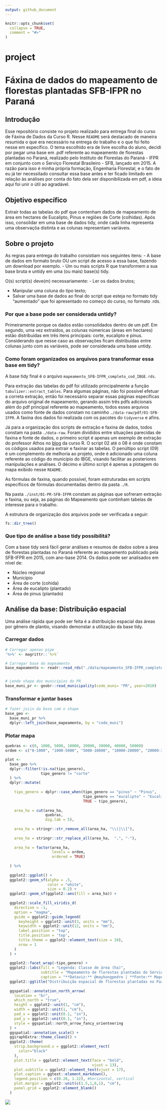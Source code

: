 ```yaml
---
output: github_document
---
```


<!-- README.md is generated from README.Rmd. Please edit that file -->

```r
knitr::opts_chunk$set(
  collapse = TRUE,
  comment = "#>"
)
```

# project

<!-- badges: start -->
<!-- badges: end -->


# Fáxina de dados do mapeamento de florestas plantadas SFB-IFPR no Paraná

## Introdução

Esse repositório consiste no projeto realizado para entrega final do
curso de Fáxina de Dados da Curso R. Nesse `README` será destacado de
maneira resumida o que era necessário na entrega do trabalho e o que foi
feito nesse em específico. O tema escolhido era de livre escolha do
aluno, decidi por pegar uma base em .pdf referente ao mapeamento de
florestas plantadas no Paraná, realizado pelo Instituto de Florestas do
Paraná - IFPR em conjunto com o Serviço Florestal Brasileiro - SFB,
lançado em 2015. A razão para isso é minha própria formação, Engenharia
Florestal, e o fato de eu já ter necessitado consultar essa base antes e
ter ficado limitado em relação às análises por conta do fato dela ser
disponibilizada em pdf, a ideia aqui foi unir o útil ao agradável.

## Objetivo específico

Extrair todas as tabelas do pdf que contenham dados de mapeamento de
área em hectares de Eucalipto, Pinus e regiões de Corte (colhidas). Após
isso, consolidar em uma base de dados tidy, onde cada linha representa
uma observaçõa distinta e as colunas representam variáveis.

<!-- badges: start -->
  <!-- badges: end -->
  
## Sobre o projeto
  
  As regras para entrega do trabalho consistiam nos seguintes itens: - A
base de dados em formato bruto OU um script de acesso a essa base,
fazendo um download por exemplo. - Um ou mais scripts R que transformem
a sua base bruta e untidy em uma (ou mais) base(s) tidy.

O(s) script(s) deve(m) necessariamente: - Ler os dados brutos; 

- Manipular uma coluna do tipo texto;
- Salvar uma base de dados ao final do script que esteja no formato tidy “aumentado” que foi apresentado no começo do curso, no formato .rds.



### Por que a base pode ser considerada untidy?
Primeiramente porque os dados estão consolidados dentro de um pdf. Em segundo, uma vez extraídos, as colunas númericas (áreas em hectares) estão distribuídas em três itens principais: corte, eucalipto e pinus. Considerando que nesse caso as observações ficam distribuídas entre colunas junto com as variáveis, pode ser considerada uma base untidy.


### Como foram organizados os arquivos para transformar essa base em tidy?

A base tidy final é o arquivo `mapeamento_SFB-IFPR_completo_cod_IBGE.rds`.

Para extração das tabelas do pdf foi utilizado principalmente a função `tabulizer::extract_tables`. Para algumas páginas, não foi possível efetuar a correta extração, então foi necessário separar essas páginas específicas do arquivo original de mapeamento, gerando assim três pdfs adicionais além do pdf principal referente ao mapeamento, todos esses arquivos usados como fonte de dados constam no caminho `./data-raw/pdf/01-SFB-IFPR`. A faxina dos dados foi realizada com os pacotes do `tidyverse` e afins.

Já para a organização dos scripts de extração e faxina de dados, todos constam na pasta `./data-raw`. Foram divididos entre situações parecidas de faxina e fonte de dados, o primeiro script é apenas um exemplo de extração do professor Athos no [blog](https://blog.curso-r.com/posts/2021-01-08-tabulizer/) da curso R. O script 02 até o 08 é onde constam os códigos usados para extrair e faxinar as tabelas. O penúltipo script (09) é um complemento de melhoria ao projeto, onde é adicionado uma coluna referente ao código do município do IBGE, visando facilitar as posteriores manipulações e análises. O décimo e último script é apenas a plotagem do mapa exibido nesse `README`. 

As fórmulas de faxina, quando possível, foram estruturadas em scripts específicos de fórmulas documentadas dentro da pasta `./R`.

Na pasta `./inst/01-PR-SFB-IFPR` constam as páginas que sofreram extração e faxina, ou seja, as páginas do Mapeamento que continham tabelas de interesse para o trabalho.

A estrutura de organização dos arquivos pode ser verificada a seguir: 

```r
fs::dir_tree()
```


### Que tipo de análise a base tidy possibilitá?
Com a base tidy será fácil gerar análises e resumos de dados sobre a área de florestas plantadas no Paraná referente ao mapeamento publicado pela SFB-IFPR em 2015, com ano-base 2014. Os dados pode ser analisados em nível de:

- Núcleo regional
- Município
- Área de corte (cohida)
- Área de eucalipto (plantado)
- Área de pinus (plantado)



## Análise da base: Distribuição espacial

Uma análise rápida que pode ser feita é a distribuição espacial das áreas por gênero de plantio, visando demonstar a utilização da base tidy.

### Carregar dados
```r
# Carregar apenas pipe
'%>%' <- magrittr::`%>%`

# Carregar base do mapeamento
base_mapeamento <- readr::read_rds("./data/mapeamento_SFB-IFPR_completo_cod_IBGE.rds") 


# Lendo shape dos municípios do PR
base_muni_pr <- geobr::read_municipality(code_muni= "PR", year=2010)

```

### Transformar e juntar bases
```r
# fazer joiin da base com o shape
base_geo <-
  base_muni_pr %>% 
  dplyr::left_join(base_mapeamento, by = "code_muni")

```


### Plotar mapa
```r
quebras <- c(0, 1000, 5000, 10000, 20000, 30000, 40000, 50000)
ordem <- c("0-1000", "1000-5000", "5000-10000", "10000-20000", "20000-30000", "30000-40000", "40000-50000")

plot <- 
  base_geo %>% 
  dplyr::filter(!is.na(tipo_genero),
                tipo_genero != "corte"
  ) %>% 
  dplyr::mutate(
    
    tipo_genero = dplyr::case_when(tipo_genero == "pinus" ~ "Pinus",
                                   tipo_genero == "eucalipto" ~ "Eucalipto",
                                   TRUE ~ tipo_genero),
    
    area_ha = cut(area_ha,
                  quebras,
                  dig.lab = 5),
    
    area_ha = stringr::str_remove_all(area_ha, "\\(|\\]"),
    
    area_ha = stringr::str_replace_all(area_ha,  ",", "-"),
    
    area_ha = factor(area_ha,
                     levels = ordem,
                     ordered = TRUE)
    
  ) %>% 
  
  ggplot2::ggplot() +
  ggplot2::geom_sf(alpha = .5,
                   color = "white",
                   size = 0.2) +
  ggplot2::geom_sf(ggplot2::aes(fill = area_ha)) +
  
  ggplot2::scale_fill_viridis_d(
    direction = -1,
    option = "magma",
    guide = ggplot2::guide_legend(
      keyheight = ggplot2::unit(3, units = "mm"),
      keywidth = ggplot2::unit(12, units = "mm"),
      label.position = "top",
      title.position = 'top',
      title.theme = ggplot2::element_text(size = 10),
      nrow = 1
    )
  ) +
  
  ggplot2::facet_wrap(~tipo_genero) +
  ggplot2::labs(fill = "Legenda: Classe de área (ha)",
                subtitle = "Mapeamento de florestas plantadas do Serviço Florestal Brasileiro (SFB) \nem conjunto com o Instituto de Florestas do Paraná (IFPR). Ano-base: 2014",
                caption = "**Dataviz:** @maykongpedro | **Fonte:** Mapeamento SFB-IFPR no Paraná (Dados organizados pelo autor)") +
  ggplot2::ggtitle("Distribuição espacial de florestas plantadas no Paraná") +
  
  ggspatial::annotation_north_arrow(
    location = "br",
    which_north = "true",
    height = ggplot2::unit(1, "cm"),
    width = ggplot2::unit(1, "cm"),
    pad_x = ggplot2::unit(0.1, "in"),
    pad_y = ggplot2::unit(0.1, "in"),
    style = ggspatial::north_arrow_fancy_orienteering
  ) +
  ggspatial::annotation_scale() +
  ggiraphExtra::theme_clean2() +
  ggplot2::theme(
    strip.background.x = ggplot2::element_rect(
      color="black"
    ),
    plot.title = ggplot2::element_text(face = "bold",
                                       vjust = 13),
    plot.subtitle = ggplot2::element_text(vjust = 17),
    plot.caption = ggtext::element_markdown(),
    legend.position = c(0.28, 1.22), #horizontal, vertical
    plot.margin = ggplot2::unit(c(1.5,1,0,1), "cm"),
    panel.grid = ggplot2::element_blank()
  )

```


![](https://github.com/maykongpedro/2021-06-17-tcc-curso-r-faxina-de-dados/raw/r-studio-cloud/inst/plot_mapa_ajust.png)





